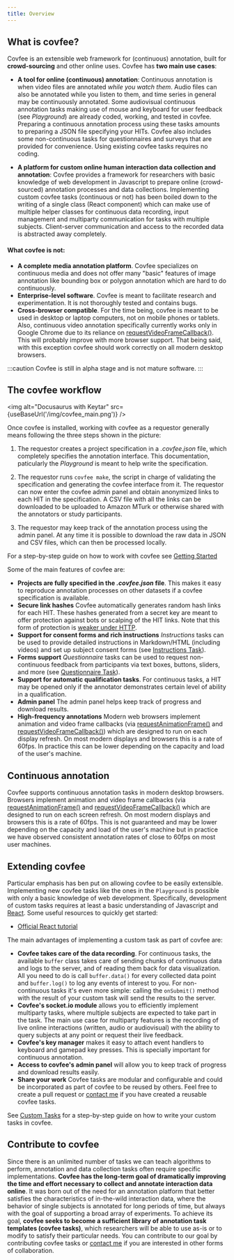 ```yaml
---
title: Overview
---
```



## What is covfee?

Covfee is an extensible web framework for (continuous) annotation, built for **crowd-sourcing** and other online uses. Covfee has **two main use cases**:

- **A tool for online (continuous) annotation**: Continuous annotation is when video files are annotated *while you watch them*. Audio files can also be annotated while you listen to them, and time series in general may be continuously annotated. Some audiovisual continuous annotation tasks making use of mouse and keyboard for user feedback (see *Playground*) are already coded, working, and tested in covfee. Preparing a continuous annotation process using these tasks amounts to preparing a JSON file specifying your HITs. Covfee also includes some non-continuous tasks for questionnaires and surveys that are provided for convenience. Using existing covfee tasks requires no coding.

- **A platform for custom online human interaction data collection and annotation**: Covfee provides a framework for researchers with basic knowledge of web development in Javascript to prepare online (crowd-sourced) annotation processes and data collections. Implementing custom covfee tasks (continuous or not) has been boiled down to the writing of a single class (React component) which can make use of multiple helper classes for continuous data recording, input management and multiparty communication for tasks with multiple subjects. Client-server communication and access to the recorded data is abstracted away completely.

#### What covfee is not:

- **A complete media annotation platform**. Covfee specializes on continuous media and does not offer many "basic" features of image annotation like bounding box or polygon annotation which are hard to do continuously. 
- **Enterprise-level software**. Covfee is meant to facilitate research and experimentation. It is not thoroughly tested and contains bugs.
- **Cross-browser compatible**. For the time being, covfee is meant to be used in desktop or laptop computers, not on mobile phones or tablets. Also, continuous video annotation specifically currently works only in Google Chrome due to its reliance on [requestVideoFrameCallback()](https://wicg.github.io/video-rvfc/). This will probably improve with more browser support. That being said, with this exception covfee should work correctly on all modern desktop browsers.

:::caution
Covfee is still in alpha stage and is not mature software. 
:::

## The covfee workflow

<img alt="Docusaurus with Keytar" src={useBaseUrl('/img/covfee_main.png')} />

Once covfee is installed, working with covfee as a requestor generally means following the three steps shown in the picture:

1. The requestor creates a project specification in a *.covfee.json* file, which completely specifies the annotation interface. This documentation, paticularly the *Playground* is meant to help write the specification.

2. The requestor runs `covfee make`, the script in charge of validating the specification and generating the covfee interface from it. The requestor can now enter the covfee admin panel and obtain anonymized links to each HIT in the specification. A CSV file with all the links can be downloaded to be uploaded to Amazon MTurk or otherwise shared with the annotators or study participants.

3. The requestor may keep track of the annotation process using the admin panel. At any time it is possible to download the raw data in JSON and CSV files, which can then be processed locally.

For a step-by-step guide on how to work with covfee see [Getting Started](getting_started)

Some of the main features of covfee are:

- **Projects are fully specified in the *.covfee.json* file**. This makes it easy to reproduce annotation processes on other datasets if a covfee specification is available.
- **Secure link hashes** Covfee automatically generates random hash links for each HIT. These hashes generated from a secret key are meant to offer protection against bots or scalping of the HIT links. Note that this form of protection is [weaker under HTTP](https://security.stackexchange.com/questions/67615/how-safe-is-to-secure-sensitive-content-by-url-with-md5-hash-and-no-other-author).
- **Support for consent forms and rich instructions** *Instructions* tasks can be used to provide detailed instructions in Markdown/HTML (including videos) and set up subject consent forms (see [Instructions Task](tasks/instructions)).
- **Forms support** *Questionnaire* tasks can be used to request non-continuous feedback from participants via text boxes, buttons, sliders, and more (see [Questionnaire Task](tasks/questionnaire)).
- **Support for automatic qualification tasks**. For continuous tasks, a HIT may be opened only if the annotator demonstrates certain level of ability in a qualification. 
- **Admin panel** The admin panel helps keep track of progress and download results.
- **High-frequency annotations** Modern web browsers implement animation and video frame callbacks (via [requestAnimationFrame()](https://developer.mozilla.org/en-US/docs/Web/API/window/requestAnimationFrame) and [requestVideoFrameCallback()](https://wicg.github.io/video-rvfc/)) which are designed to run on each display refresh. On most modern displays and browsers this is a rate of 60fps. In practice this can be lower depending on the capacity and load of the user's machine.

## Continuous annotation

Covfee supports continuous annotation tasks in modern desktop browsers. Browsers implement animation and video frame callbacks (via [requestAnimationFrame()](https://developer.mozilla.org/en-US/docs/Web/API/window/requestAnimationFrame) and [requestVideoFrameCallback()](https://wicg.github.io/video-rvfc/) which are designed to run on each screen refresh. On most modern displays and browsers this is a rate of 60fps. This is not guaranteed and may be lower depending on the capacity and load of the user's machine but in practice we have observed consistent annotation rates of close to 60fps on most user machines.


## Extending covfee

Particular emphasis has ben put on allowing covfee to be easily extensible. Implementing new covfee tasks like the ones in the `Playground` is possible with only a basic knowledge of web development. Specifically, development of custom tasks requires at least a basic understanding of Javascript and [React](https://reactjs.org/). Some useful resources to quickly get started:

- [Official React tutorial](https://reactjs.org/tutorial/tutorial.html)

The main advantages of implementing a custom task as part of covfee are:

- **Covfee takes care of the data recording**. For continuous tasks, the available `buffer` class takes care of sending chunks of continuous data and logs to the server, and of reading them back for data visualization. All you need to do is call `buffer.data()` for every collected data point and `buffer.log()` to log any events of interest to you. For non-continuous tasks it's even more simple: calling the `onSubmit()` method with the result of your custom task will send the results to the server.
- **Covfee's socket.io module** allows you to efficiently implement multiparty tasks, where multiple subjects are expected to take part in the task. The main use case for multiparty features is the recording of live online interactions (written, audio or audiovisual) with the ability to query subjects at any point or request their live feedback.
- **Covfee's key manager** makes it easy to attach event handlers to keyboard and gamepad key presses. This is specially important for continuous annotation.
- **Access to covfee's admin panel** will allow you to keep track of progress and download results easily.
- **Share your work** Covfee tasks are modular and configurable and could be incorporated as part of covfee to be reused by others. Feel free to create a pull request or [contact me](mailto:josedvq@gmail.com) if you have created a reusable covfee tasks.

See [Custom Tasks](custom_task) for a step-by-step guide on how to write your custom tasks in covfee.

## Contribute to covfee

Since there is an unlimited number of tasks we can teach algorithms to perform, annotation and data collection tasks often require specific implementations. **Covfee has the long-term goal of dramatically improving the time and effort necessary to collect and annotate interaction data online**. It was born out of the need for an annotation platform that better satisfies the characteristics of in-the-wild interaction data, where the behavior of single subjects is annotated for long periods of time, but always with the goal of supporting a broad array of experiments. To achieve its goal, **covfee seeks to become a sufficient library of annotation task templates (covfee tasks)**, which researchers will be able to use as-is or to modify to satisfy their particular needs. You can contribute to our goal by contributing covfee tasks or [contact me](mailto:josedvq@gmail.com) if you are interested in other forms of collaboration. 
